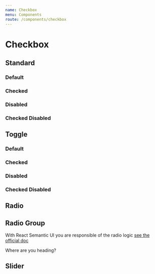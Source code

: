 ```yaml
---
name: Checkbox
menu: Components
route: /components/checkbox
---
```




# Checkbox

## Standard

### Default

<Playground>
    <Checkbox label="Milky Way" />
</Playground>

### Checked

<Playground>
    <Checkbox checked label="Milky Way" />
</Playground>

### Disabled

<Playground>
    <Checkbox disabled label="Supernova" />
</Playground>

### Checked Disabled

<Playground>
    <Checkbox checked disabled label="Milky Way" />
</Playground>

## Toggle

### Default

<Playground>
    <Checkbox toggle />
</Playground>

### Checked

<Playground>
    <Checkbox checked toggle />
</Playground>

### Disabled

<Playground>
    <Checkbox disabled toggle />
</Playground>

### Checked Disabled

<Playground>
    <Checkbox checked disabled toggle />
</Playground>

## Radio

<Playground>
    <Checkbox radio label="Meteor Shower" />
</Playground>

## Radio Group

With React Semantic UI you are responsible of the radio logic [see the official doc](https://react.semantic-ui.com/modules/checkbox/#types-radio-group)

<Playground>
    <Form>
        <Form.Field>Where are you heading?</Form.Field>
        <Form.Field>
            <Checkbox radio label="Mars" name="checkboxRadioGroup" value="this" />
        </Form.Field>
        <Form.Field>
            <Checkbox radio label="Moon" name="checkboxRadioGroup" value="that" />
        </Form.Field>
    </Form>
</Playground>

## Slider

<Playground>
    <Checkbox slider />
</Playground>
